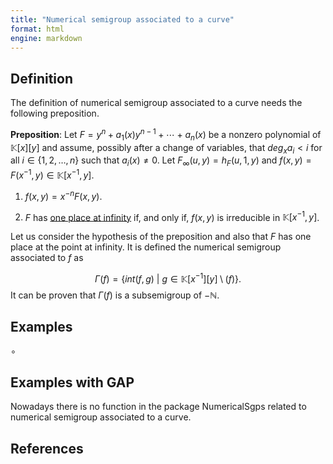 ```yaml
---
title: "Numerical semigroup associated to a curve"
format: html
engine: markdown
---
```



## Definition

The definition of numerical semigroup associated to a curve needs the following preposition.

$\textbf{Preposition}$: Let $F = y^n + a_1(x)y^{n-1} + \cdots + a_n(x)$ be a nonzero polynomial of $\mathbb{K}[x][y]$ and assume, possibly after a change of variables, that $deg_x a_i < i$ for all $i \in \{1, 2, \ldots, n\}$ such that $a_i(x) \ne 0$. Let $F_{\infty}(u,y) = h_F(u,1,y)$ and $f(x,y) = F(x^{-1}, y) \in \mathbb{K}[x^{-1}, y]$.

1. $f(x,y) = x^{-n}F(x, y)$.

2. $F$ has [one place at infinity](Curves-one-place-infinity.qmd) if, and only if, $f(x,y)$ is irreducible in $\mathbb{K}[x^{-1}, y]$.

Let us consider the hypothesis of the preposition and also that $F$ has one place at the point at infinity. It is defined the numerical semigroup associated to $f$ as

$$
\Gamma(f) = \{int(f,g) ~ | ~ g \in \mathbb{K}[x^{-1}][y] \setminus (f)\}.
$$
It can be proven that $\Gamma(f)$ is a subsemigroup of $- \mathbb{N}$.


## Examples

$\circ$

## Examples with GAP

Nowadays there is no function in the package NumericalSgps related to numerical semigroup associated to a curve.

## References